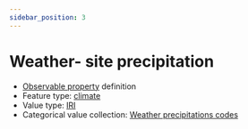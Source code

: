 ```yaml
---
sidebar_position: 3
---
```



# Weather- site precipitation

- [Observable property](/viewers/dawe-vocabs?uri=https://linked.data.gov.au/def/test/dawe-cv/b7e7f67b-d983-4167-baca-57cab6dd89a2) definition
- Feature type: [climate](http://linked.data.gov.au/def/tern-cv/6d40d71e-58cd-4f75-8304-40c01fe5f74c)
- Value type: [IRI](https://w3id.org/tern/ontologies/tern/IRI)
- Categorical value collection: [Weather precipitations codes](/viewers/dawe-vocabs?uri=https://linked.data.gov.au/def/test/dawe-cv/36e4cff5-f238-45e3-85ec-bdd0973f09d7)

<Example protocolModule="invertebrate-active-sampling" observableProperty="https://linked.data.gov.au/def/test/dawe-cv/b7e7f67b-d983-4167-baca-57cab6dd89a2" />
